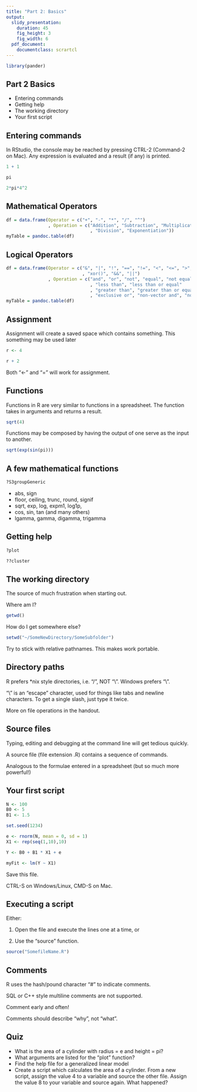 ```yaml
---
title: "Part 2: Basics"
output:
  slidy_presentation:
    duration: 45
    fig_height: 3
    fig_width: 6
  pdf_document:
    documentclass: scrartcl
---
```


```r
library(pander)
```

## Part 2 Basics

* Entering commands
* Getting help
* The working directory
* Your first script

## Entering commands

In RStudio, the console may be reached by pressing CTRL-2 (Command-2 on Mac). Any expression is evaluated and a result (if any) is printed.

```r
1 + 1

pi

2*pi*4^2
```

## Mathematical Operators

```r
df = data.frame(Operator = c("+", "-", "*", "/", "^")
                , Operation = c("Addition", "Subtraction", "Multiplication"
                                , "Division", "Exponentiation"))
myTable = pandoc.table(df)
```

## Logical Operators

```r
df = data.frame(Operator = c("&", "|", "!", "==", "!=", "<", "<=", ">", ">="
                             , "xor()", "&&", "||")
                , Operation = c("and", "or", "not", "equal", "not equal"
                                , "less than", "less than or equal"
                                , "greater than", "greater than or equal"
                                , "exclusive or", "non-vector and", "non-vector or"))
myTable = pandoc.table(df)
```

## Assignment

Assignment will create a saved space which contains something. This something may be used later

```r
r <- 4

r + 2
```

Both "<-" and "=" will work for assignment.

## Functions

Functions in R are very similar to functions in a spreadsheet. The function takes in arguments and returns a result.

```r
sqrt(4)
```

Functions may be composed by having the output of one serve as the input to another.

```r
sqrt(exp(sin(pi)))
```

## A few mathematical functions

```r
?S3groupGeneric
```

* abs, sign
* floor, ceiling, trunc, round, signif
* sqrt, exp, log, expm1, log1p,
* cos, sin, tan (and many others)
* lgamma, gamma, digamma, trigamma

## Getting help

```r
?plot

??cluster
```

## The working directory

The source of much frustration when starting out.

Where am I?

```r
getwd()
```

How do I get somewhere else?

```r
setwd("~/SomeNewDirectory/SomeSubfolder")
```

Try to stick with relative pathnames. This makes work portable.

## Directory paths

R prefers *nix style directories, i.e. "/", NOT "\\". Windows prefers "\\".

"\\" is an "escape" character, used for things like tabs and newline characters. To get a single slash, just type it twice.

More on file operations in the handout.

## Source files

Typing, editing and debugging at the command line will get tedious quickly.

A source file (file extension .R) contains a sequence of commands.

Analogous to the formulae entered in a spreadsheet (but so much more powerful!)

## Your first script

```r
N <- 100
B0 <- 5
B1 <- 1.5

set.seed(1234)

e <- rnorm(N, mean = 0, sd = 1)
X1 <- rep(seq(1,10),10)

Y <- B0 + B1 * X1 + e

myFit <- lm(Y ~ X1)
```

Save this file.

CTRL-S on Windows/Linux, CMD-S on Mac.

## Executing a script

Either: 

1. Open the file and execute the lines one at a time, or

2. Use the "source" function.

```r
source("SomefileName.R")
```

## Comments

R uses the hash/pound character "#" to indicate comments.

SQL or C++ style multiline comments are not supported.

Comment early and often!

Comments should describe "why", not "what".

## Quiz

* What is the area of a cylinder with radius = e and height = pi?
* What arguments are listed for the "plot" function?
* Find the help file for a generalized linear model
* Create a script which calculates the area of a cylinder. From a new script, assign the value 4 to a variable and source the other file. Assign the value 8 to your variable and source again. What happened?